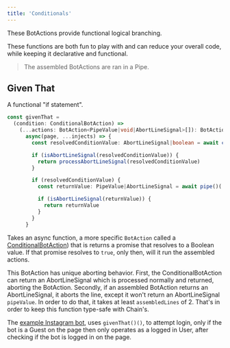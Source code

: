 ```yaml
---
title: 'Conditionals'
---
```


These BotActions provide functional logical branching.

These functions are both fun to play with and can reduce your overall code, while keeping it declarative and functional.

> The assembled BotActions are ran in a Pipe.

## Given That
A functional "if statement".
```typescript
const givenThat =
  (condition: ConditionalBotAction) =>
    (...actions: BotAction<PipeValue|void|AbortLineSignal>[]): BotAction<any> =>
      async(page, ...injects) => {
        const resolvedConditionValue: AbortLineSignal|boolean = await condition(page, ...pipeInjects(injects))

        if (isAbortLineSignal(resolvedConditionValue)) {
          return processAbortLineSignal(resolvedConditionValue)
        }

        if (resolvedConditionValue) {
          const returnValue: PipeValue|AbortLineSignal = await pipe()(...actions)(page, ...injects)

          if (isAbortLineSignal(returnValue)) {
            return returnValue
          }
        }
      }
```
Takes an async function, a more specific `BotAction` called a [ConditionalBotAction](/topic/conditionals#conditional-botaction)) that is returns a promise that resolves to a Boolean value. If that promise resolves to `true`, only then, will it run the assembled actions.

This BotAction has unique aborting behavior. First, the ConditionalBotAction can return an AbortLineSignal which is processed normally and returned, aborting the BotAction. Secondly, if an assembled BotAction returns an AbortLineSignal, it aborts the line, except it won't return an AbortLineSignal `pipeValue`. In order to do that, it takes at least `assembledLines` of 2. That's in order to keep this function type-safe with Chain's.

The [example Instagram bot](/sites/instagram), uses `givenThat()()`, to attempt login, only if the bot is a Guest on the page then only operates as a logged in User, after checking if the bot is logged in on the page.
